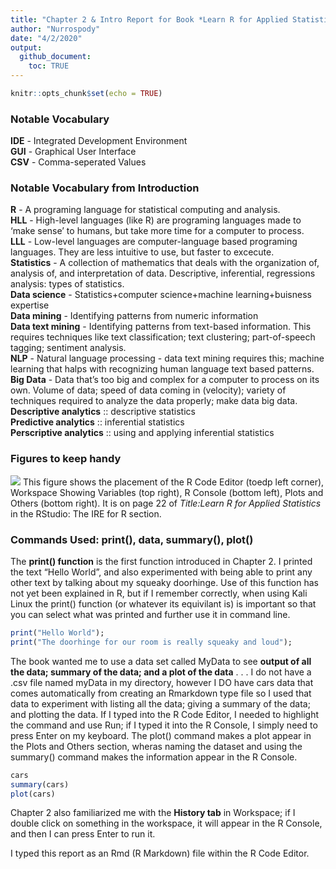 ```yaml
---
title: "Chapter 2 & Intro Report for Book *Learn R for Applied Statistics : With Data Visualizations, Regressions, and Statistics* (Week 1 Thursday)"
author: "Nurrospody"
date: "4/2/2020"
output:
  github_document:
    toc: TRUE
---
```


```r
knitr::opts_chunk$set(echo = TRUE)
```

### Notable Vocabulary 
**IDE** - Integrated Development Environment  
**GUI** - Graphical User Interface  
**CSV** - Comma-seperated Values

### Notable Vocabulary from Introduction  
**R** - A programing language for statistical computing and analysis.  
**HLL** - High-level languages (like R) are programing languages made to 'make sense' to humans, but take more time for a computer to process.  
**LLL** - Low-level languages are computer-language based programing languages.  They are less intuitive to use, but faster to excecute.  
**Statistics** - A collection of mathematics that deals with the organization of, analysis of, and interpretation of data.  Descriptive, inferential, regressions analysis: types of statistics.  
**Data science** - Statistics+computer science+machine learning+buisness expertise  
**Data mining** - Identifying patterns from numeric information  
**Data text mining** - Identifying patterns from text-based information.  This requires techniques like text classification; text clustering; part-of-speech tagging; sentiment analysis.  
**NLP** - Natural language processing - data text mining requires this; machine learning that halps with recognizing human language text based patterns.  
**Big Data** - Data that's too big and complex for a computer to process on its own. Volume of data; speed of data coming in (velocity); variety of techniques required to analyze the data properly; make data big data.  
**Descriptive analytics** :: descriptive statistics  
**Predictive analytics** :: inferential statistics  
**Perscriptive analytics** :: using and applying inferential statistics 

### Figures to keep handy  
![](C:\Users\Persimmon\Documents\GitHub\Statistics-ILC\Fig23report1.png)
This figure shows the placement of the R Code Editor (toedp left corner), Workspace Showing Variables (top right), R Console (bottom left), Plots and Others (bottom right).  It is on page 22 of *Title:Learn R for Applied Statistics* in the RStudio: The IRE for R section.  

### Commands Used: print(), data, summary(), plot()
The **print() function** is the first function introduced in Chapter 2.  I printed the text "Hello World", and also experimented with being able to print any other text by talking about my squeaky doorhinge.  Use of this function has not yet been explained in R, but if I remember correctly, when using Kali Linux the print() function (or whatever its equivilant is) is important so that you can select what was printed and further use it in command line. 
```r
print("Hello World");
print("The doorhinge for our room is really squeaky and loud");
```
 
The book wanted me to use a data set called MyData to see **output of all the data; summary of the data; and a plot of the data** . . . I do not have a .csv file named myData in my directory, however I DO have cars data that comes automatically from creating an Rmarkdown type file so I used that data to experiment with listing all the data; giving a summary of the data; and plotting the data.  If I typed into the R Code Editor, I needed to highlight the command and use Run; if I typed it into the R Console, I simply need to press Enter on my keyboard.  The plot() command makes a plot appear in the Plots and Others section, wheras naming the dataset and using the summary() command makes the information appear in the R Console.
```r
cars
summary(cars)
plot(cars)
```

Chapter 2 also familiarized me with the **History tab** in Workspace; if I double click on something in the workspace, it will appear in the R Console, and then I can press Enter to run it.

I typed this report as an Rmd (R Markdown) file within the R Code Editor.